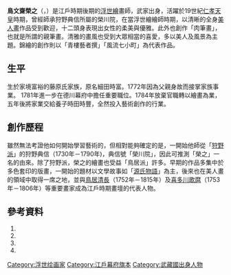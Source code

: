 {{no footnotes|time=2017-01-26T14:32:38+00:00}}
'''鳥文齋榮之'''（{{jpn|j=鳥文斎 栄之|hg=ちょうぶんさい えいし|rm=Chōbunsai Eishi|f=h}}，{{bd|1756年||1829年|8月1日||catIdx= Chobunsai鳥文齋}}）是江戶時期後期的[[浮世繪|浮世繪]]畫師，武家出身，活躍於19世紀[[仁孝天皇|仁孝天皇]]時期，曾經師承狩野典信所屬的榮川院，在當浮世繪繪師時期，以清晰的全身[[美人畫|美人畫]]作品受到歡迎，十二頭身表現出女性的柔美與優雅。此外也創作「肉筆畫」，也就是所謂的親筆畫。清雅的畫風也受到大眾相當的喜愛，多以美人及風景為主題。錦繪的創作則以「青樓藝者撰」「風流七小町」為代表作品。

== 生平 ==
生於家境富裕的藤原氏家族，原名細田時富。1772年因為父親身故而接掌家族事業。
1781年進一步在德川幕府中擔任重要職位。1784年放棄官職轉以繪畫為業，五年後將家業交給養子時田時豐，全然投入藝術創作的行業。

== 創作歷程 ==
雖然無法考證他如何開始學習藝術的，但相對能夠確定的是，一開始他師從「[[狩野派|狩野派]]」的狩野典信（1730年－1790年)，典信號「榮川院」，因此可推測「榮之」一名的由來。除了狩野派，榮之的繪畫也受益「鳥居派」許多。早期的作品多集中於多色套印的版畫，一開始的題材以文學故事如「[[源氏物語|源氏物語]]」為主，後來也在美人畫的領域中取得一席之地，並與[[鳥居清長|鳥居清長]]（1752年－1815年）及[[喜多川歌麿|喜多川歌麿]]（1753年－1806年）等重要畫家成為江戶時期畫壇的代表人物。

==參考資料==
# {{cite book|author=何傳馨|title=日本美術之最：東京、九州國立博物館精品展|editor=林天人|publisher=國立故宮博物院|year=2016}}
# {{cite book|author=佐藤康宏|title=日本美術史|location=東京都|publisher=放送大学教育振興會|year=2008}}
# {{cite book|author=劉曉路|title=日本美術史綱|location=上海市|publisher=上海古籍出版社|year=2003}}
# {{cite book|author=福福泉|title=日本藝術史|location=臺北市|publisher=三民出版|year=1999}}

[[Category:浮世绘画家|Category:浮世绘画家]]
[[Category:江戶幕府旗本|Category:江戶幕府旗本]]
[[Category:武藏國出身人物|Category:武藏國出身人物]]